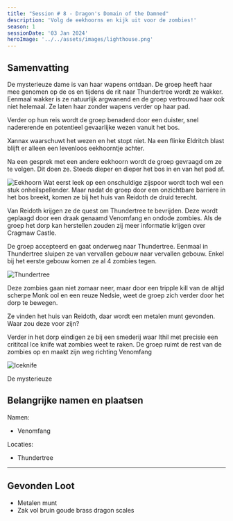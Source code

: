 ```yaml
---
title: "Session # 8 - Dragon's Domain of the Damned"
description: 'Volg de eekhoorns en kijk uit voor de zombies!'
season: 1
sessionDate: '03 Jan 2024'
heroImage: '../../assets/images/lighthouse.png'
---
```



## Samenvatting

De mysterieuze dame is van haar wapens ontdaan. De groep heeft haar mee genomen op de os en tijdens de rit naar Thundertree wordt ze wakker.
Eenmaal wakker is ze natuurlijk argwanend en de groep vertrouwd haar ook niet helemaal. Ze laten haar zonder wapens verder op haar pad.

Verder op hun reis wordt de groep benaderd door een duister, snel nadererende en potentieel gevaarlijke wezen vanuit het bos.

<CharacterPopper character="xannax" client:load> Xannax </CharacterPopper> waarschuwt het wezen en het stopt niet. Na een flinke Eldritch blast blijft
er alleen een levenloos eekhoorntje achter.

Na een gesprek met een andere eekhoorn wordt de groep gevraagd om ze te volgen. Dit doen ze. Steeds dieper en dieper het bos in en van het pad af.

<Image src={eekhoorn} alt="Eekhoorn" />
Wat eerst leek op een onschuldige zijspoor wordt toch wel een stuk onheilspellender. Maar nadat
de groep door een onzichtbare barriere in het bos breekt, komen ze bij het huis van Reidoth
de druid terecht.

Van Reidoth krijgen ze de quest om Thundertree te bevrijden. Deze wordt geplaagd door een draak genaamd Venomfang en ondode zombies. Als de groep het dorp kan herstellen zouden zij meer informatie krijgen over Cragmaw Castle.

De groep accepteerd en gaat onderweg naar Thundertree. Eenmaal in Thundertree sluipen ze van vervallen gebouw naar vervallen gebouw. Enkel bij het eerste gebouw komen ze al 4 zombies tegen.

<Image src={thundertree} alt="Thundertree" />

Deze zombies gaan niet zomaar neer, maar door een tripple kill van de altijd scherpe Monk ool en een reuze Nedsie, weet de groep zich verder door het dorp te bewegen.

Ze vinden het huis van Reidoth, daar wordt een metalen munt gevonden. Waar zou deze voor zijn?

Verder in het dorp eindigen ze bij een smederij waar Ithil met precisie een crititcal Ice knife wat zombies weet te raken. De groep ruimt de rest van de zombies op en maakt zijn weg richting Venomfang

<Image src={iceknife} alt="Iceknife" />

De mysterieuze

## Belangrijke namen en plaatsen

Namen:

-   Venomfang

Locaties:

-   Thundertree

---

## Gevonden Loot

-   Metalen munt
-   Zak vol bruin goude brass dragon scales
